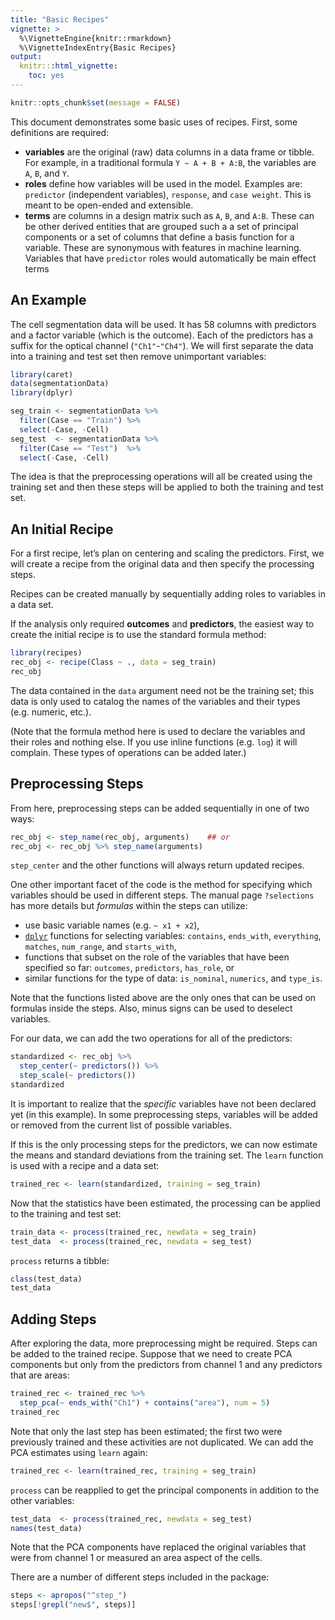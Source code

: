 ```yaml
---
title: "Basic Recipes"
vignette: >
  %\VignetteEngine{knitr::rmarkdown}
  %\VignetteIndexEntry{Basic Recipes}
output:
  knitr:::html_vignette:
    toc: yes
---
```


```r
knitr::opts_chunk$set(message = FALSE)
```

This document demonstrates some basic uses of recipes. First, some definitions are required: 

 * __variables__ are the original (raw) data columns in a data frame or tibble. For example, in a traditional formula `Y ~ A + B + A:B`, the variables are `A`, `B`, and `Y`. 
 * __roles__ define how variables will be used in the model. Examples are: `predictor` (independent variables), `response`, and `case weight`. This is meant to be open-ended and extensible. 
 * __terms__ are columns in a design matrix such as `A`, `B`, and `A:B`. These can be other derived entities that are grouped such a a set of principal components or a set of columns that define a basis function for a variable. These are synonymous with features in machine learning. Variables that have `predictor` roles would automatically be main effect terms  

## An Example

The cell segmentation data will be used. It has 58 columns with predictors and a factor variable (which is the outcome). Each of the predictors has a suffix for the optical channel (`"Ch1"`-`"Ch4"`). We will first separate the data into a training and test set then remove unimportant variables:

```r
library(caret)
data(segmentationData)
library(dplyr)

seg_train <- segmentationData %>% 
  filter(Case == "Train") %>% 
  select(-Case, -Cell)
seg_test  <- segmentationData %>% 
  filter(Case == "Test")  %>% 
  select(-Case, -Cell)
```

The idea is that the preprocessing operations will all be created using the training set and then these steps will be applied to both the training and test set. 

## An Initial Recipe

For a first recipe, let's plan on centering and scaling the predictors. First, we will create a recipe from the original data and then specify the processing steps. 

Recipes can be created manually by sequentially adding roles to variables in a data set. 

If the analysis only required **outcomes** and **predictors**, the easiest way to create the initial recipe is to use the standard formula method:

```r
library(recipes)
rec_obj <- recipe(Class ~ ., data = seg_train)
rec_obj
```

The data contained in the `data` argument need not be the training set; this data is only used to catalog the names of the variables and their types (e.g. numeric, etc.).  

(Note that the formula method here is used to declare the variables and their roles and nothing else. If you use inline functions (e.g. `log`) it will complain. These types of operations can be added later.)

## Preprocessing Steps

From here, preprocessing steps can be added sequentially in one of two ways:
```r
rec_obj <- step_name(rec_obj, arguments)    ## or
rec_obj <- rec_obj %>% step_name(arguments)
```
`step_center` and the other functions will always return updated recipes. 

One other important facet of the code is the method for specifying which variables should be used in different steps. The manual page `?selections` has more details but _formulas_ within the steps can utilize: 

 * use basic variable names (e.g. `~ x1 + x2`),
 *  [`dplyr`](https://cran.rstudio.com/web/packages/dplyr/vignettes/introduction.html) functions for selecting variables: `contains`, `ends_with`, `everything`, `matches`, `num_range`, and `starts_with`,
 * functions that subset on the role of the variables that have been specified so far: `outcomes`, `predictors`, `has_role`, or 
 * similar functions for the type of data: `is_nominal`, `numerics`, and `type_is`. 

Note that the functions listed above are the only ones that can be used on formulas inside the steps. Also, minus signs can be used to deselect variables. 

For our data, we can add the two operations for all of the predictors:
```r
standardized <- rec_obj %>%
  step_center(~ predictors()) %>%
  step_scale(~ predictors()) 
standardized
```

It is important to realize that the _specific_ variables have not been declared yet (in this example). In some preprocessing steps, variables will be added or removed from the current list of possible variables. 

If this is the only processing steps for the predictors, we can now estimate the means and standard deviations from the training set. The `learn` function is used with a recipe and a data set:
```r
trained_rec <- learn(standardized, training = seg_train)
```
Now that the statistics have been estimated, the processing can be applied to the training and test set:
```r
train_data <- process(trained_rec, newdata = seg_train)
test_data  <- process(trained_rec, newdata = seg_test)
```
`process` returns a tibble: 
```r
class(test_data)
test_data
```


## Adding Steps

After exploring the data, more preprocessing might be required. Steps can be added to the trained recipe. Suppose that we need to create PCA components but only from the predictors from channel 1 and any predictors that are areas: 
```r
trained_rec <- trained_rec %>%
  step_pca(~ ends_with("Ch1") + contains("area"), num = 5)
trained_rec
```
Note that only the last step has been estimated; the first two were previously trained and these activities are not duplicated. We can add the PCA estimates using `learn` again:
```r
trained_rec <- learn(trained_rec, training = seg_train)
```
`process` can be reapplied to get the principal components in addition to the other variables:

```r
test_data  <- process(trained_rec, newdata = seg_test)
names(test_data)
```

Note that the PCA components have replaced the original variables that were from channel 1 or measured an area aspect of the cells. 


There are a number of different steps included in the package:

```r
steps <- apropos("^step_")
steps[!grepl("new$", steps)]
```
